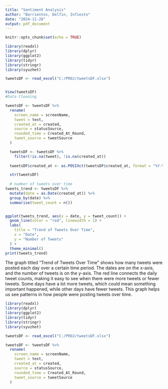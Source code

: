 ```yaml
---
title: "Sentiment Analysis"
author: "Barrientos, Delfin, Infiesto"
date: "2024-11-28"
output: pdf_document
---
```


```r
knitr::opts_chunk$set(echo = TRUE)
```

```r
library(readxl)
library(dplyr)
library(ggplot2)
library(tidyr)
library(stringr)
library(syuzhet)

tweetsDF <- read_excel("C:/PROJ/tweetsDF.xlsx")


View(tweetsDF)
#Data Cleaning

tweetsDF <- tweetsDF %>% 
  rename(
    screen_name = screenName,
    tweet = text,
    created_at = created,
    source = statusSource,
    rounded_time = Created_At_Round,
    tweet_source = tweetSource
  )

  tweetsDF <- tweetsDF %>%
    filter(!is.na(tweet), !is.na(created_at))
  
  tweetsDF$created_at <- as.POSIXct(tweetsDF$created_at, format = "%Y-%m-%d %H:%M:%S")

  str(tweetsDF)
  
  # number of tweets over time
tweets_trend <- tweetsDF %>%
  mutate(date = as.Date(created_at)) %>%
  group_by(date) %>%
  summarise(tweet_count = n())


ggplot(tweets_trend, aes(x = date, y = tweet_count)) +
  geom_line(color = "red", linewidth = 1) +
  labs(
    title = "Trend of Tweets Over Time",
    x = "Date",
    y = "Number of Tweets"
  ) +
  theme_minimal()
print(tweets_trend)
```
The graph titled "Trend of Tweets Over Time" shows how many tweets were posted each day over a certain time period. The dates are on the x-axis, and the number of tweets is on the y-axis. The red line connects the daily tweet counts, making it easy to see when there were more tweets or fewer tweets. Some days have a lot more tweets, which could mean something important happened, while other days have fewer tweets. This graph helps us see patterns in how people were posting tweets over time.

```r
library(readxl)
library(dplyr)
library(ggplot2)
library(tidyr)
library(stringr)
library(syuzhet)

tweetsDF <- read_excel("C:/PROJ/tweetsDF.xlsx")

tweetsDF <- tweetsDF %>% 
  rename(
    screen_name = screenName,
    tweet = text,
    created_at = created,
    source = statusSource,
    rounded_time = Created_At_Round,
    tweet_source = tweetSource
  )


```


